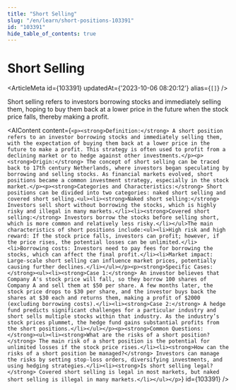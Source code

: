 ```yaml
---
title: "Short Selling"
slug: "/en/learn/short-positions-103391"
id: "103391"
hide_table_of_contents: true
---
```



# Short Selling

<ArticleMeta id={103391} updatedAt={'2023-10-06 08:20:12'} alias={`[]`} />
<div className='border-solid border-b border-t-0 my-4 border-[var(--ifm-color-gray-300)]' />

Short selling refers to investors borrowing stocks and immediately selling them, hoping to buy them back at a lower price in the future when the stock price falls, thereby making a profit.

<AIContent content={`<p><strong>Definition:</strong> A short position refers to an investor borrowing stocks and immediately selling them, with the expectation of buying them back at a lower price in the future to make a profit. This strategy is often used to profit from a declining market or to hedge against other investments.</p><p><strong>Origin:</strong> The concept of short selling can be traced back to 17th century Netherlands, where investors began speculating by borrowing and selling stocks. As financial markets evolved, short positions became a common investment strategy, especially in the stock market.</p><p><strong>Categories and Characteristics:</strong> Short positions can be divided into two categories: naked short selling and covered short selling.<ul><li><strong>Naked short selling:</strong> Investors sell short without borrowing the stocks, which is highly risky and illegal in many markets.</li><li><strong>Covered short selling:</strong> Investors borrow the stocks before selling short, which is more common and relatively less risky.</li></ul>The main characteristics of short positions include:<ul><li>High risk and high reward: If the stock price falls, investors can profit; however, if the price rises, the potential losses can be unlimited.</li><li>Borrowing costs: Investors need to pay fees for borrowing the stocks, which can affect the final profit.</li><li>Market impact: Large-scale short selling can influence market prices, potentially causing further declines.</li></ul></p><p><strong>Specific Cases:</strong><ul><li><strong>Case 1:</strong> An investor believes that Company A's stock price will fall, so they borrow 100 shares of Company A and sell them at $50 per share. A few months later, the stock price drops to $30 per share, and the investor buys back the shares at $30 each and returns them, making a profit of $2000 (excluding borrowing costs).</li><li><strong>Case 2:</strong> A hedge fund predicts significant challenges for a particular industry and short sells multiple stocks within that industry. As the industry’s stock prices plummet, the hedge fund gains substantial profits from the short positions.</li></ul></p><p><strong>Common Questions:</strong><ul><li><strong>What are the risks of a short position?</strong> The main risk of a short position is the potential for unlimited losses if the stock price rises.</li><li><strong>How can the risks of a short position be managed?</strong> Investors can manage the risks by setting stop-loss orders, diversifying investments, and using hedging strategies.</li><li><strong>Is short selling legal?</strong> Covered short selling is legal in most markets, but naked short selling is illegal in many markets.</li></ul></p>`} id={103391} />
